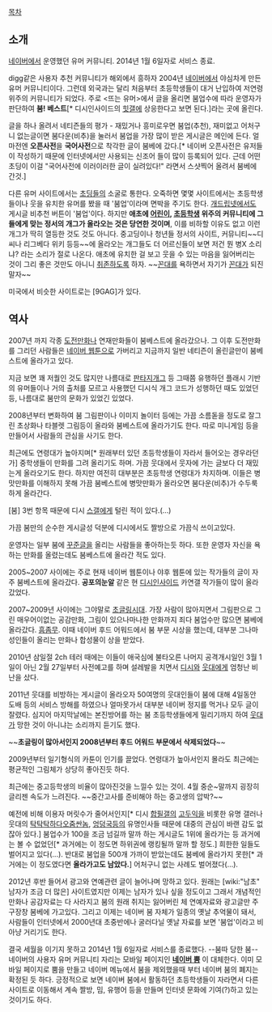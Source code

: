 [[목차]]
== 소개 ==

[[네이버]]에서 운영했던 유머 커뮤니티. 2014년 1월 6일자로 서비스 종료.

digg같은 사용자 추천 커뮤니티가 해외에서 흥하자 2004년 [[네이버]]에서 야심차게 만든 유머 커뮤니티이다. 그런데 외국과는 달리 처음부터 초등학생들이 대거 난입하여 저연령 위주의 커뮤니티가 되었다. 주로 <뜨는 유머>에서 글을 올리면 붐업수에 따라 운영자가 판단하여 '''붐! 베스트'''[* 디시인사이드의 [[힛갤]]에 상응한다고 보면 된다.]라는 곳에 올린다.

글을 하나 올려서 네티즌들의 평가 - 재밌거나 흥미로우면 붐업(추천), 재미없고 어처구니 없는글이면 붐다운(비추)을 눌러서 붐업을 가장 많이 받은 게시글은 메인에 든다. 얼마전엔 '''오픈사전'''을 '''국어사전'''으로 착각한 글이 붐베에 갔다.[* 네이버 오픈사전은 유저들이 작성하기 때문에 인터넷에서만 사용되는 신조어 들이 많이 등록되어 있다. 근데 어떤 초딩이 이걸 "국어사전에 이러이러한 글이 실려있다!" 라면서 스샷찍어 올려서 붐베에 간것.]

다른 유머 사이트에서는 [[초딩]]들의 소굴로 통한다. 오죽하면 몇몇 사이트에서는 초등학생들이나 웃을 유치한 유머를 봤을 때 '붐업'이라며 면박을 주기도 한다. [[개드립넷]]에서도 게시글 비추천 버튼이 '붐업'이다. 하지만 '''애초에 [[어린이]], [[초등학생]] 위주의 커뮤니티에 그들에게 맞는 정서의 개그가 올라오는 것은 당연한 것이며''', 이를 비하할 이유도 없고 이런 개그가 딱히 열등한 것도 것도 아니다. 중고딩이나 청년들 정서의 사이트, 커뮤니티~~디씨나 리그베다 위키 등등~~에 올라오는 개그들도 더 어르신들이 보면 저건 뭔 병X 소리냐? 라는 소리가 절로 나온다. 애초에 유치한 걸 보고 웃을 수 있는 마음을 잃어버리는 것이 그리 좋은 것만도 아니니 [[취존]]하도록 하자. ~~[[꼰대]]를 욕하면서 자기가 [[꼰대]]가 되진 말자~~ 

미국에서 비슷한 사이트로는 [9GAG]가 있다.

== 역사 ==
2007년 까지 각종 [[도전만화]]나 연재만화들이 붐베스트에 올라갔으나. 그 이후 도전만화를 그리던 사람들은 [[네이버 웹툰]]으로 가버리고 지금까지 일반 네티즌이 올린글만이 붐베스트에 올라가고 있다.

지금 보면 꽤 저퀄인 것도 많지만 나름대로 [[판타지개그]] 등 그때쯤 유행하던 플래시 기반의 유머들이나 거의 출처를 모르고 사용했던 디시식 개그 코드가 성행하던 때도 있었던 등, 나름대로 붐만의 문화가 있었긴 있었다. 

2008년부터 변화하여 붐 그림판이나 이미지 놀이터 등에는 가끔 소름돋을 정도로 잘그린 초상화나 타블렛 그림등이 올라와 붐베스트에 올라가기도 한다. 따로 미니게임 등을 만들어서 사람들의 관심을 사기도 한다.

최근에도 연령대가 높아지며[* 원래부터 있던 초등학생들이 자라서 들어오는 경우라던가] 중학생들이 만화를 그려 올리기도 하며. 가끔 웃대에서 웃자에 가는 글보다 더 재밌는게 올라오기도 한다. 하지만 여전히 대부분은 초등학생 연령대가 차지하며. 이들은 병맛만화를 이해하지 못해 가끔 붐베스트에 병맛만화가 올라오면 붐다운(비추)가 수두룩하게 올라간다.

[붐] 3번 항목 때문에 디시 [[스갤]]에게 털린 적이 있다.(…)

가끔 붐만의 순수한 게시글성 덕분에 디시에서도 짤방으로 가끔식 쓰이고있다.

운영자는 일부 붐에 [[꾸준글]]을 올리는 사람들을 좋아하는듯 하다. 또한 운영자 자신을 욕하는 만화를 올렸는데도 붐베스트에 올라간 적도 있다.

2005~2007 사이에는 주로 현재 네이버 웹툰이나 야후 웹툰에 있는 작가들의 글이 자주 붐베스트에 올라갔다. '''공포의눈알''' 같은 현 [[디시인사이드]] 카연갤 작가들이 많이 올라갔었다.

2007~2009년 사이에는 그야말로 [[초글링]]시대. 가장 사람이 많아지면서 그림판으로 그린 매우어이없는 공감만화, 그림이 있으나마나한 만화까지 죄다 붐업수만 많으면 붐베에 올라갔다. [[흠좀무]]. 이때 네이버 후드 어워드에서 붐 부문 시상을 했는데, 대부분 그나마 성인들이 올리는 만화나 합성물이 상을 받았다. 

2010년 삼일절 2ch 테러 때에는 이들이 애국심에 불타오른 나머지 공격개시일인 3월 1일이 아닌 2월 27일부터 사전예고를 하며 설레발을 치면서 [[디시]]와 [[웃대]]에게 엄청난 비난을 샀다.

2011년 웃대를 비방하는 게시글이 올라오자 50여명의 웃대인들이 붐에 대해 4일동안 도배 등의 서비스 방해를 하였으나 얼마못가서 대부분 네이버 정지를 먹거나 모두 글이 잘렸다. 심지어 마지막날에는 본진방어를 하는 붐 초등학생들에게 밀리기까지 하여 [[웃대]]가 망한 것이 아니냐는 소리까지 듣기도 했다.

~~'''초글링이 많아서인지 2008년부터 후드 어워드 부문에서 삭제되었다'''~~

2009년부터 일기형식의 카툰이 인기를 끌었다. 연령대가 높아서인지 몰라도 최근에는 평균적인 그림체가 상당히 좋아진듯 하다.

최근에는 중고등학생의 비율이 많아진것을 느낄수 있는 것이. 4월 중순~말까지 굉장히 글리젠 속도가 느려진다. ~~중간고사를 준비해야 하는 중고생의 압박?~~

예전에 비해 이용자 머릿수가 줄어서인지[* 디시 [[합필갤]]의 [[고두익]]을 비롯한 유명 갤러나 웃대의 [[탁탁탁하다오줌싼놈]], [[엉덩국]]등의 유명인사들 때문에 대중의 관심이 바랜 감도 없잖아 있다.] 붐업수가 100을 조금 넘길까 말까 하는 게시글도 1위에 올라가는 등 과거에는 볼 수 없었던[* 과거에는 이 정도면 하위권에 랭킹될까 말까 할 정도.] 희한한 일들도 벌어지고 있다(...). 반대로 붐업을 500개 가까이 받았는데도 붐베에 올라가지 못한[* 과거에는 이 정도였다면 '''올라가고도 남았다.'''] 어처구니 없는 사례도 벌어졌다(...).

2012년 후반 들어서 광고와 연예관련 글이 늘어나며 망하고 있다. 원래는 [wiki:"남초" 남자가 조금 더 많은] 사이트였지만 이제는 남자가 있나 싶을 정도이고 그래서 개념적인 만화나 공감자료는 다 사라지고 붐의 원래 취지는 잃어버린 체 연예자료와 광고글만 주구장창 붐베에 가고있다. 그리고 이제는 네이버 붐 자체가 일종의 옛날 추억물이 돼서, 사람들이 인터넷에서 2000년대 초중반에나 굴러다닐 옛날 자료를 보면 '붐업'이라고 비아냥 거리기도 한다.

결국 세월을 이기지 못하고 2014년 1월 6일자로 서비스를 종료했다. --붐따 당한 붐-- 네이버의 사용자 유머 커뮤니티 자리는 모바일 페이지인 '''[[네이버 뿜]]''' 이 대체한다. 이미 모바일 페이지로 뿜을 만들고 네이버 메뉴에서 붐을 제외했을때 부터 네이버 붐의 폐지는 확정된 듯 하다. 긍정적으로 보면 네이버 붐에서 활동하던 초등학생들이 자라면서 다른 사이트로 이동해서 계속 짤방, 밈, 유행어 등을 만들며 인터넷 문화에 기여(?)하고 있는 것이기도 하다.
